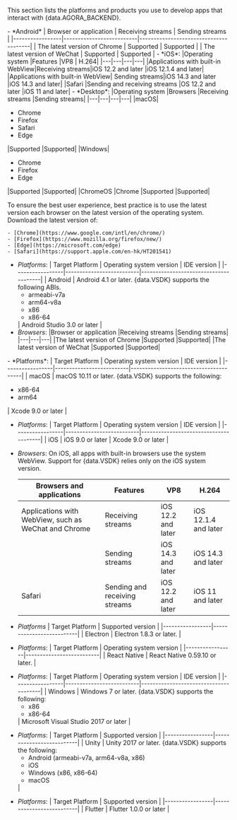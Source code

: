 
This section lists the platforms and products you use to develop apps that interact with {data.AGORA_BACKEND}.


<PlatformWrapper platform="web">
- *Android*
    | Browser or application | Receiving streams | Sending streams |
    |-----------------|--------------------------|---------------------------------------|
    | The latest version of Chrome         | Supported   | Supported |
    | The latest version of WeChat           | Supported     | Supported |
- *iOS*:
    |Operating system |Features |VP8 |	H.264|
    |---|---|---|---|
    |Applications with  built-in WebView|Receiving streams|iOS 12.2 and later |iOS 12.1.4 and later|
    |Applications with  built-in WebView| Sending streams|iOS 14.3 and later |iOS 14.3 and later|
    |Safari |Sending and receiving streams |OS 12.2 and later |iOS 11 and later|
- *Desktop*:
    |Operating system |Browsers |Receiving streams |Sending streams|
    |---|---|---|---|
    |macOS|<ul><li>Chrome</li><li>Firefox</li><li>Safari</li><li>Edge</li></ul>|Supported |Supported|
    |Windows|<ul><li>Chrome</li><li>Firefox</li><li>Edge</li></ul>|Supported |Supported|
    |ChromeOS |Chrome |Supported |Supported|

To ensure the best user experience, best practice is to use the latest version each browser on the latest version of the operating system. Download the latest version of:

    - [Chrome](https://www.google.com/intl/en/chrome/)
    - [Firefox](https://www.mozilla.org/firefox/new/)
    - [Edge](https://microsoft.com/edge)
    - [Safari](https://support.apple.com/en-hk/HT201541)


</PlatformWrapper>

<PlatformWrapper platform="android">

- *Platforms*:
    | Target Platform | Operating system version | IDE version                           |
    |-----------------|--------------------------|---------------------------------------|
    | Android         | Android 4.1 or later.  {data.VSDK} supports the following ABIs. <ul><li>armeabi-v7a</li><li>arm64-v8a</li><li>x86</li><li>x86-64</li></ul>    | Android Studio 3.0 or later           |
- *Browsers*:
    |Browser or application |Receiving streams |Sending streams|
    |---|---|---|
    |The latest version of Chrome |Supported |Supported|
    |The latest version of WeChat |Supported |Supported|

</PlatformWrapper>

<PlatformWrapper platform="macos">
- *Platforms*:
    | Target Platform | Operating system version | IDE version                           |
    |-----------------|--------------------------|---------------------------------------|
    | macOS           | macOS 10.11 or later. {data.VSDK} supports the following: <ul><li>x86-64</li><li>arm64</li></ul> | Xcode 9.0 or later                    |

</PlatformWrapper>

<PlatformWrapper platform="ios">

- *Platforms*:
    | Target Platform | Operating system version | IDE version                           |
    |-----------------|--------------------------|---------------------------------------|
    | iOS             | iOS 9.0 or later         | Xcode 9.0 or later                    |
- *Browsers*:
    On iOS, all apps with built-in browsers use the system WebView. Support for {data.VSDK} relies only on the iOS system version.

    |Browsers and applications |Features |VP8 |H.264
    |---|---|---|---|
    |Applications with WebView, such as WeChat and Chrome |Receiving streams |iOS 12.2 and later |iOS 12.1.4 and later|
    | |Sending streams |iOS 14.3 and later |iOS 14.3 and later|
    |Safari |Sending and receiving streams |iOS 12.2 and later |iOS 11 and later|

</PlatformWrapper>

<PlatformWrapper platform="electron">

- *Platforms*
    | Target Platform | Supported version        | 
    |-----------------|--------------------------|
    | Electron        | Electron 1.8.3 or later. |

</PlatformWrapper>

<PlatformWrapper platform="react-native">

- *Platforms*:
    | Target Platform | Operating system version |
    |-----------------|--------------------------|
    | React Native    | React Native 0.59.10 or later. |

</PlatformWrapper>

<PlatformWrapper platform="windows">

- *Platforms*:
    | Target Platform | Operating system version | IDE version                           |
    |-----------------|--------------------------|---------------------------------------|
    | Windows         | Windows 7 or later. {data.VSDK} supports the following: <ul><li>x86</li><li>x86-64</li></ul>  | Microsoft Visual Studio 2017 or later |

</PlatformWrapper>

<PlatformWrapper platform="unity">

- *Platforms*:
    | Target Platform | Supported version |
    |-----------------|--------------------------|
    | Unity           | Unity 2017 or later. {data.VSDK} supports the following: <ul><li>Android (armeabi-v7a, arm64-v8a, x86)</li><li>iOS</li><li>Windows (x86, x86-64)</li><li>macOS</li></ul>    |

</PlatformWrapper>

<PlatformWrapper platform="flutter">

- *Platforms*:
    | Target Platform | Supported version        |
    |-----------------|--------------------------|
    | Flutter         | Flutter 1.0.0 or later   |

</PlatformWrapper>